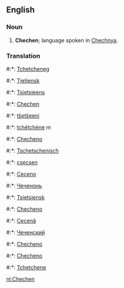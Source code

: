 ==English==

===Noun===

#'''Chechen'''; language spoken in [[Chechnya]].

===Translation===
#:*{{br}}: [[Tchetcheneg]]
#:*{{da}}: [[Tjetjensk]]
#:*{{nl}}: [[Tsjetsjeens]]
#:*{{en}}: [[Chechen]]
#:*{{fi}}: [[tšetšeeni]]
#:*{{fr}}: [[tchétchène]] ''m''
#:*{{gl}}: [[Checheno]]
#:*{{de}}: [[Tschetschenisch]]
#:*{{hu}}: [[csecsen]]
#:*{{it}}: [[Ceceno]]
#:*{{mdf}}: [[Чеченонь]]
#:*{{no}}: [[Tsjetsjensk]]
#:*{{pt}}: [[Checheno]]
#:*{{ro}}: [[Cecenă]]
#:*{{ru}}: [[Чеченский]]
#:*{{es}}: [[Checheno]]
#:*{{sv}}: [[Checheno]]
#:*{{wa}}: [[Tchetchene]]

[[nl:Chechen]]